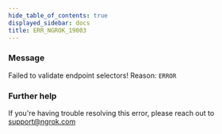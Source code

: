 ```yaml
---
hide_table_of_contents: true
displayed_sidebar: docs
title: ERR_NGROK_19003
---
```


### Message

Failed to validate endpoint selectors! Reason: `ERROR`

### Further help

If you're having trouble resolving this error, please reach out to [support@ngrok.com](mailto:support@ngrok.com?subject=Help%20with%20ERR_NGROK_19003)
